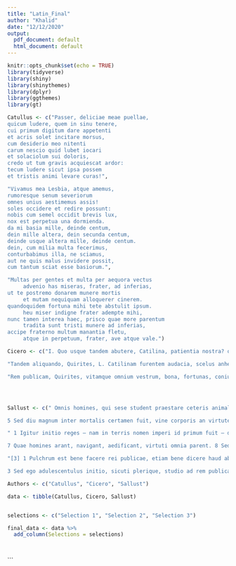 ```yaml
---
title: "Latin_Final"
author: "Khalid"
date: "12/12/2020"
output:
  pdf_document: default
  html_document: default
---
```


```r
knitr::opts_chunk$set(echo = TRUE)
library(tidyverse)
library(shiny)
library(shinythemes)
library(dplyr)
library(ggthemes)
library(gt)


```


```r


Catullus <- c("Passer, deliciae meae puellae,
quicum ludere, quem in sinu tenere,
cui primum digitum dare appetenti
et acris solet incitare morsus,
cum desiderio meo nitenti
carum nescio quid lubet iocari
et solaciolum sui doloris,
credo ut tum gravis acquiescat ardor:
tecum ludere sicut ipsa possem
et tristis animi levare curas!",

"Vivamus mea Lesbia, atque amemus,
rumoresque senum severiorum
omnes unius aestimemus assis!
soles occidere et redire possunt:
nobis cum semel occidit brevis lux,
nox est perpetua una dormienda.
da mi basia mille, deinde centum,
dein mille altera, dein secunda centum,
deinde usque altera mille, deinde centum.
dein, cum milia multa fecerimus,
conturbabimus illa, ne sciamus,
aut ne quis malus invidere possit,
cum tantum sciat esse basiorum.",

"Multas per gentes et multa per aequora vectus
     advenio has miseras, frater, ad inferias,
ut te postremo donarem munere mortis
     et mutam nequiquam alloquerer cinerem.
quandoquidem fortuna mihi tete abstulit ipsum.
     heu miser indigne frater adempte mihi,
nunc tamen interea haec, prisco quae more parentum
     tradita sunt tristi munere ad inferias,
accipe fraterno multum manantia fletu,
     atque in perpetuum, frater, ave atque vale.")

Cicero <- c("I. Quo usque tandem abutere, Catilina, patientia nostra? quam diu etiam furor iste tuus nos eludet? quem ad finem sese effrenata iactabit audacia? Nihilne te nocturnum praesidium Palati, nihil urbis vigiliae, nihil timor populi, nihil concursus bonorum omnium, nihil hic munitissimus habendi senatus locus, nihil horum ora voltusque moverunt? Patere tua consilia non sentis, constrictam iam horum omnium scientia teneri coniurationem tuam non vides? Quid proxima, quid superiore nocte egeris, ubi fueris, quos convocaveris, quid consilii ceperis, quem nostrum ignorare arbitraris? [2] O tempora, o mores! Senatus haec intellegit. Consul videt; hic tamen vivit. Vivit? immo vero etiam in senatum venit, fit publici consilii particeps, notat et designat oculis ad caedem unum quemque nostrum. Nos autem fortes viri satis facere rei publicae videmur, si istius furorem ac tela vitemus. Ad mortem te, Catilina, duci iussu consulis iam pridem oportebat, in te conferri pestem, quam tu in nos [omnes iam diu] machinaris.",

"Tandem aliquando, Quirites, L. Catilinam furentem audacia, scelus anhelantem, pestem patriae nefarie molientem, vobis atque huic urbi ferro flammaque minitantem ex urbe vel eiecimus vel emisimus vel ipsum egredientem verbis prosecuti sumus. Abiit, excessit, evasit, erupit. Nulla iam pernicies a monstro illo atque prodigio moenibus ipsis intra moenia comparabitur. Atque hunc quidem unum huius belli domestici ducem sine controversia vicimus. Non enim iam inter latera nostra sica illa versabitur, non in campo, non in foro, non in curia, non denique intra domesticos parietes pertimescemus. Loco ille motus est, cum est ex urbe depulsus. Palam iam cum hoste nullo inpediente bellum iustum geremus. Sine dubio perdidimus hominem magnificeque vicimus, cum illum ex occultis insidiis in apertum latrocinium coniecimus.",

"Rem publicam, Quirites, vitamque omnium vestrum, bona, fortunas, coniuges liberosque vestros atque hoc domicilium clarissimi imperii, fortunatissimam pulcherrimamque urbem, hodierno die deorum immortalium summo erga vos amore, laboribus, consiliis, periculis meis e flamma atque ferro ac paene ex faucibus fati ereptam et vobis conservatam ac restitutam videtis.")




Sallust <- c(" Omnis homines, qui sese student praestare ceteris animalibus, summa ope niti decet, ne vitam silentio transeant veluti pecora, quae natura prona atque ventri oboedientia finxit. 2 Sed nostra omnis vis in animo et corpore sita est: animi imperio, corporis servitio magis utimur; alterum nobis cum dis, alterum cum beluis commune est. 3 Quo mihi rectius videtur ingeni quam virium opibus gloriam quaerere et, quoniam vita ipsa, qua fruimur, brevis est, memoriam nostri quam maxume longam efficere. 4 Nam divitiarum et formae gloria fluxa atque fragilis est, virtus clara aeternaque habetur.

5 Sed diu magnum inter mortalis certamen fuit, vine corporis an virtute animi res militaris magis procederet. 6 Nam et, prius quam incipias, consulto et, ubi consulueris, mature facto opus est. 7 Ita utrumque per se indigens alterum alterius auxilio eget.",

" 1 Igitur initio reges – nam in terris nomen imperi id primum fuit – divorsi pars ingenium, alii corpus exercebant: etiam tum vita hominum sine cupiditate agitabatur; sua cuique satis placebant. 2 Postea vero quam in Asia Cyrus, in Graecia Lacedaemonii et Athenienses coepere urbis atque nationes subigere, lubidinem dominandi causam belli habere, maxumam gloriam in maxumo imperio putare, tum demum periculo atque negotiis compertum est in bello plurumum ingenium posse. 3 Quod si regum atque imperatorum animi virtus in pace ita ut in bello valeret, aequabilius atque constantius sese res humanae haberent neque aliud alio ferri neque mutari ac misceri omnia cerneres. 4 Nam imperium facile iis artibus retinetur, quibus initio partum est. 5 Verum ubi pro labore desidia, pro continentia et aequitate lubido atque superbia invasere, fortuna simul cum moribus inmutatur. 6 Ita imperium semper ad optumum quemque a minus bono transfertur.

7 Quae homines arant, navigant, aedificant, virtuti omnia parent. 8 Sed multi mortales, dediti ventri atque somno, indocti incultique vitam sicuti peregrinantes transiere; quibus profecto contra naturam corpus voluptati, anima oneri fuit. Eorum ego vitam mortemque iuxta aestumo, quoniam de utraque siletur. 9 Verum enim vero is demum mihi vivere atque frui anima videtur, qui aliquo negotio intentus praeclari facinoris aut artis bonae famam quaerit. Sed in magna copia rerum aliud alii natura iter ostendit.",

"[3] 1 Pulchrum est bene facere rei publicae, etiam bene dicere haud absurdum est; vel pace vel bello clarum fieri licet; et qui fecere et qui facta aliorum scripsere, multi laudantur. 2 Ac mihi quidem, tametsi haudquaquam par gloria sequitur scriptorem et actorem rerum, tamen in primis arduum videtur res gestas scribere: primum, quod facta dictis exaequanda sunt; dehinc, quia plerique, quae delicta reprehenderis, malevolentia et invidia dicta putant, ubi de magna virtute atque gloria bonorum memores, quae sibi quisque facilia factu putat, aequo animo accipit, supra ea veluti ficta pro falsis ducit.

3 Sed ego adulescentulus initio, sicuti plerique, studio ad rem publicam latus sum ibique mihi multa advorsa fuere. Nam pro pudore, pro abstinentia, pro virtute audacia, largitio, avaritia vigebant. 4 Quae tametsi animus aspernabatur insolens malarum artium, tamen inter tanta vitia imbecilla aetas ambitione corrupta tenebatur; 5 ac me, cum ab reliquorum malis moribus dissentirem, nihilo minus honoris cupido eadem, qua ceteros, fama atque invidia vexabat.")

Authors <- c("Catullus", "Cicero", "Sallust")

data <- tibble(Catullus, Cicero, Sallust)


selections <- c("Selection 1", "Selection 2", "Selection 3")

final_data <- data %>% 
  add_column(Selections = selections) 




```



```

